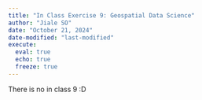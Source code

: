 ```yaml
---
title: "In Class Exercise 9: Geospatial Data Science"
author: "Jiale SO"
date: "October 21, 2024"
date-modified: "last-modified"
execute: 
  eval: true
  echo: true
  freeze: true
---
```


There is no in class 9 :D
